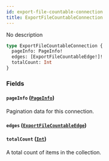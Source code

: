 ```yaml
---
id: export-file-countable-connection
title: ExportFileCountableConnection
---
```



No description

```graphql
type ExportFileCountableConnection {
  pageInfo: PageInfo!
  edges: [ExportFileCountableEdge!]!
  totalCount: Int
}
```


### Fields

#### `pageInfo` ([`PageInfo`](../../../developer/api-reference/objects/page-info))

Pagination data for this connection.


#### `edges` ([`ExportFileCountableEdge`](../../../developer/api-reference/objects/export-file-countable-edge))




#### `totalCount` ([`Int`](../../../developer/api-reference/scalars/int))

A total count of items in the collection.




